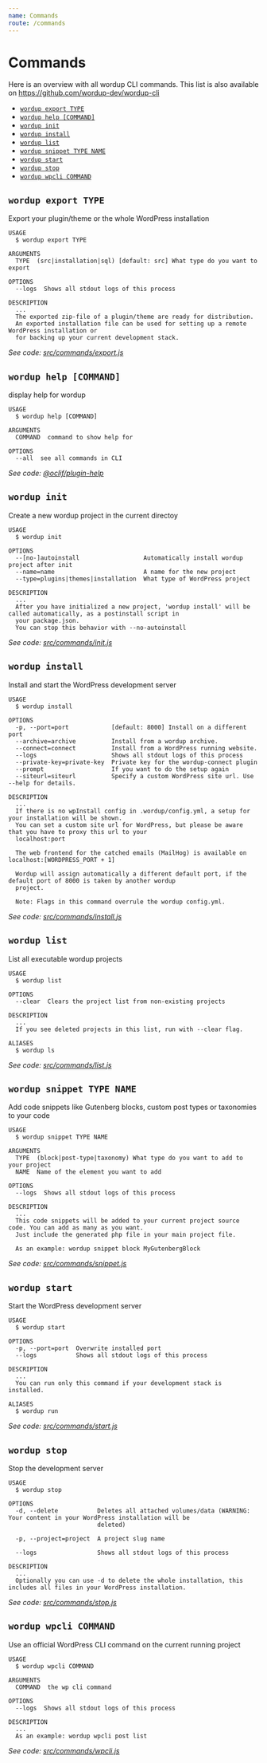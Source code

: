 ```yaml
---
name: Commands
route: /commands
---
```


# Commands

Here is an overview with all wordup CLI commands. This list is also available on https://github.com/wordup-dev/wordup-cli

* [`wordup export TYPE`](#wordup-export-type)
* [`wordup help [COMMAND]`](#wordup-help-command)
* [`wordup init`](#wordup-init)
* [`wordup install`](#wordup-install)
* [`wordup list`](#wordup-list)
* [`wordup snippet TYPE NAME`](#wordup-snippet-type-name)
* [`wordup start`](#wordup-start)
* [`wordup stop`](#wordup-stop)
* [`wordup wpcli COMMAND`](#wordup-wpcli-command)

## `wordup export TYPE`

Export your plugin/theme or the whole WordPress installation

```
USAGE
  $ wordup export TYPE

ARGUMENTS
  TYPE  (src|installation|sql) [default: src] What type do you want to export

OPTIONS
  --logs  Shows all stdout logs of this process

DESCRIPTION
  ...
  The exported zip-file of a plugin/theme are ready for distribution.
  An exported installation file can be used for setting up a remote WordPress installation or
  for backing up your current development stack.
```

_See code: [src/commands/export.js](https://github.com/wordup-dev/wordup-cli/blob/v0.6.0/src/commands/export.js)_

## `wordup help [COMMAND]`

display help for wordup

```
USAGE
  $ wordup help [COMMAND]

ARGUMENTS
  COMMAND  command to show help for

OPTIONS
  --all  see all commands in CLI
```

_See code: [@oclif/plugin-help](https://github.com/oclif/plugin-help/blob/v2.2.0/src/commands/help.ts)_

## `wordup init`

Create a new wordup project in the current directoy

```
USAGE
  $ wordup init

OPTIONS
  --[no-]autoinstall                  Automatically install wordup project after init
  --name=name                         A name for the new project
  --type=plugins|themes|installation  What type of WordPress project

DESCRIPTION
  ...
  After you have initialized a new project, 'wordup install' will be called automatically, as a postinstall script in 
  your package.json. 
  You can stop this behavior with --no-autoinstall
```

_See code: [src/commands/init.js](https://github.com/wordup-dev/wordup-cli/blob/v0.6.0/src/commands/init.js)_

## `wordup install`

Install and start the WordPress development server

```
USAGE
  $ wordup install

OPTIONS
  -p, --port=port            [default: 8000] Install on a different port
  --archive=archive          Install from a wordup archive.
  --connect=connect          Install from a WordPress running website.
  --logs                     Shows all stdout logs of this process
  --private-key=private-key  Private key for the wordup-connect plugin
  --prompt                   If you want to do the setup again
  --siteurl=siteurl          Specify a custom WordPress site url. Use --help for details.

DESCRIPTION
  ...
  If there is no wpInstall config in .wordup/config.yml, a setup for your installation will be shown.
  You can set a custom site url for WordPress, but please be aware that you have to proxy this url to your 
  localhost:port

  The web frontend for the catched emails (MailHog) is available on localhost:[WORDPRESS_PORT + 1]

  Wordup will assign automatically a different default port, if the default port of 8000 is taken by another wordup 
  project.

  Note: Flags in this command overrule the wordup config.yml.
```

_See code: [src/commands/install.js](https://github.com/wordup-dev/wordup-cli/blob/v0.6.0/src/commands/install.js)_

## `wordup list`

List all executable wordup projects

```
USAGE
  $ wordup list

OPTIONS
  --clear  Clears the project list from non-existing projects

DESCRIPTION
  ...
  If you see deleted projects in this list, run with --clear flag.

ALIASES
  $ wordup ls
```

_See code: [src/commands/list.js](https://github.com/wordup-dev/wordup-cli/blob/v0.6.0/src/commands/list.js)_

## `wordup snippet TYPE NAME`

Add code snippets like Gutenberg blocks, custom post types or taxonomies to your code

```
USAGE
  $ wordup snippet TYPE NAME

ARGUMENTS
  TYPE  (block|post-type|taxonomy) What type do you want to add to your project
  NAME  Name of the element you want to add

OPTIONS
  --logs  Shows all stdout logs of this process

DESCRIPTION
  ...
  This code snippets will be added to your current project source code. You can add as many as you want.
  Just include the generated php file in your main project file.

  As an example: wordup snippet block MyGutenbergBlock
```

_See code: [src/commands/snippet.js](https://github.com/wordup-dev/wordup-cli/blob/v0.6.0/src/commands/snippet.js)_

## `wordup start`

Start the WordPress development server

```
USAGE
  $ wordup start

OPTIONS
  -p, --port=port  Overwrite installed port
  --logs           Shows all stdout logs of this process

DESCRIPTION
  ...
  You can run only this command if your development stack is installed.

ALIASES
  $ wordup run
```

_See code: [src/commands/start.js](https://github.com/wordup-dev/wordup-cli/blob/v0.6.0/src/commands/start.js)_

## `wordup stop`

Stop the development server

```
USAGE
  $ wordup stop

OPTIONS
  -d, --delete           Deletes all attached volumes/data (WARNING: Your content in your WordPress installation will be
                         deleted)

  -p, --project=project  A project slug name

  --logs                 Shows all stdout logs of this process

DESCRIPTION
  ...
  Optionally you can use -d to delete the whole installation, this includes all files in your WordPress installation.
```

_See code: [src/commands/stop.js](https://github.com/wordup-dev/wordup-cli/blob/v0.6.0/src/commands/stop.js)_

## `wordup wpcli COMMAND`

Use an official WordPress CLI command on the current running project

```
USAGE
  $ wordup wpcli COMMAND

ARGUMENTS
  COMMAND  the wp cli command

OPTIONS
  --logs  Shows all stdout logs of this process

DESCRIPTION
  ...
  As an example: wordup wpcli post list
```

_See code: [src/commands/wpcli.js](https://github.com/wordup-dev/wordup-cli/blob/v0.6.0/src/commands/wpcli.js)_